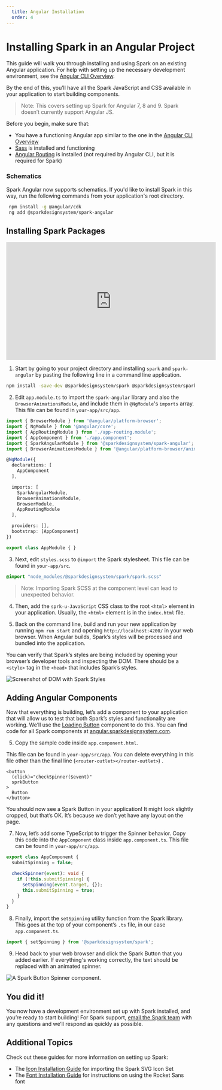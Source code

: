 ```yaml
---
  title: Angular Installation
  order: 4
---
```


# Installing Spark in an Angular Project

This guide will walk you through
installing and using Spark on an
existing Angular application.
For help with setting up the
necessary development environment, see the
[Angular CLI Overview](https://angular.io/cli).

By the end of this, you’ll have all the
Spark JavaScript and CSS available
in your application to start
building components.

> Note: This covers setting up Spark for
Angular 7, 8 and 9. Spark doesn’t
currently support Angular JS.

Before you begin, make sure that:
 - You have a functioning Angular app similar
to the one in the [Angular CLI Overview](https://angular.io/cli)
- <a href="https://sass-lang.com/" target="_blank">Sass</a> is installed and functioning
- <a href="https://angular.io/guide/router" target="_blank">Angular Routing</a> is installed
(not required by Angular CLI, but it is required for Spark)

### Schematics
Spark Angular now supports schematics. If you'd like to install Spark in this way,
run the following commands from your application's root directory.
``` bash
 npm install -g @angular/cdk
 ng add @sparkdesignsystem/spark-angular
```


## Installing Spark Packages

<iframe width="560" height="315" src="https://www.youtube.com/embed/c5zBjNYrxGA" frameborder="0" allow="accelerometer; autoplay; encrypted-media; gyroscope; picture-in-picture" allowfullscreen></iframe>

1. Start by going to your project
directory and installing `spark` and `spark-angular`
by pasting the following line in a command line application.

``` bash
npm install -save-dev @sparkdesignsystem/spark @sparkdesignsystem/spark-angular
```

2. Edit `app.module.ts` to import the `spark-angular` library
and also the `BrowserAnimationsModule`, and include
them in `@NgModule`'s `imports` array. This file can be
found in `your-app/src/app`.

``` typescript
import { BrowserModule } from '@angular/platform-browser';
import { NgModule } from '@angular/core';
import { AppRoutingModule } from './app-routing.module';
import { AppComponent } from './app.component';
import { SparkAngularModule } from '@sparkdesignsystem/spark-angular';
import { BrowserAnimationsModule } from '@angular/platform-browser/animations';

@NgModule({
  declarations: [
    AppComponent
  ],

  imports: [
    SparkAngularModule,
    BrowserAnimationsModule,
    BrowserModule,
    AppRoutingModule
  ],

  providers: [],
  bootstrap: [AppComponent]
})

export class AppModule { }
```

3. Next, edit `styles.scss` to `@import` the Spark
stylesheet. This file can be found in `your-app/src`.

``` scss
@import "node_modules/@sparkdesignsystem/spark/spark.scss"
```

> Note: Importing Spark SCSS at the component level can lead to unexpected behavior.

4. Then, add the `sprk-u-JavaScript` CSS class to the root `<html>` element
in your application. Usually, the `<html>`
element is in the `index.html` file.

5. Back on the command line, build
and run your new application by running
`npm run start` and opening `http://localhost:4200/`
in your web browser. When Angular builds,
Spark’s styles will be processed and
bundled into the application.

You can verify that Spark’s
styles are being included by
opening your browser’s developer
tools and inspecting the DOM.
There should be a `<style>`
tag in the `<head>` that includes
Spark’s styles.

<div class="sprk-u-Measure">
  <img
    class="sprk-u-mbm"
    src={styleCheck}
    alt="Screenshot of DOM with Spark Styles"/>
</div>

## Adding Angular Components

Now that everything is building,
let’s add a component to your
application that will allow us
to test that both Spark’s styles
and functionality are working.
We’ll use the
[Loading Button](https://angular.sparkdesignsystem.com/?path=/docs/components-button--loading)
component to do this. You can
find code for all Spark
components at [angular.sparkdesignsystem.com](https://angular.sparkdesignsystem.com).

5. Copy the sample code inside `app.component.html`.

This file can be found in
`your-app/src/app`.
You can delete everything in this
file other than the final line (`<router-outlet></router-outlet>`) .

``` markup
<button
  (click)="checkSpinner($event)"
  sprkButton
>
  Button
</button>
```

You should now see a Spark Button in your
application! It might look slightly
cropped, but that’s OK. It’s
because we don’t yet have
any layout on the page.

7. Now, let’s add some TypeScript
to trigger the Spinner
behavior. Copy this code into
the `AppComponent` class inside
`app.component.ts`. This file can
be found in `your-app/src/app`.

``` typescript
export class AppComponent {
  submitSpinning = false;

  checkSpinner(event): void {
    if (!this.submitSpinning) {
      setSpinning(event.target, {});
      this.submitSpinning = true;
    }
  }
}
```

8. Finally, import the `setSpinning`
utility function from the Spark
library. This goes at the top
of your component’s `.ts` file,
in our case `app.component.ts`.

``` typescript
import { setSpinning } from '@sparkdesignsystem/spark';
```

9. Head back to your web browser and
click the Spark Button that you
added earlier. If everything's
working correctly, the text
should be replaced with an animated spinner.

<div class="sprk-u-Measure">
  <img
    class="sprk-u-mbm"
    style="margin: auto; display: block;"
    src={spinnergif}
    alt="A Spark Button Spinner component."/>
</div>

## You did it!

You now have a development
environment set up with Spark
installed, and you’re ready
to start building!
For Spark support,
[email the Spark team](mailto:sparkdesignsystem@quickenloans.com)
with any questions and we’ll respond
as quickly as possible.

## Additional Topics
Check out these guides for more information on setting up Spark:

- The [Icon Installation Guide](/installing-spark/installing-icons)
for importing the Spark SVG Icon Set
- The [Font Installation Guide](/installing-spark/installing-fonts) for instructions
on using the Rocket Sans font
